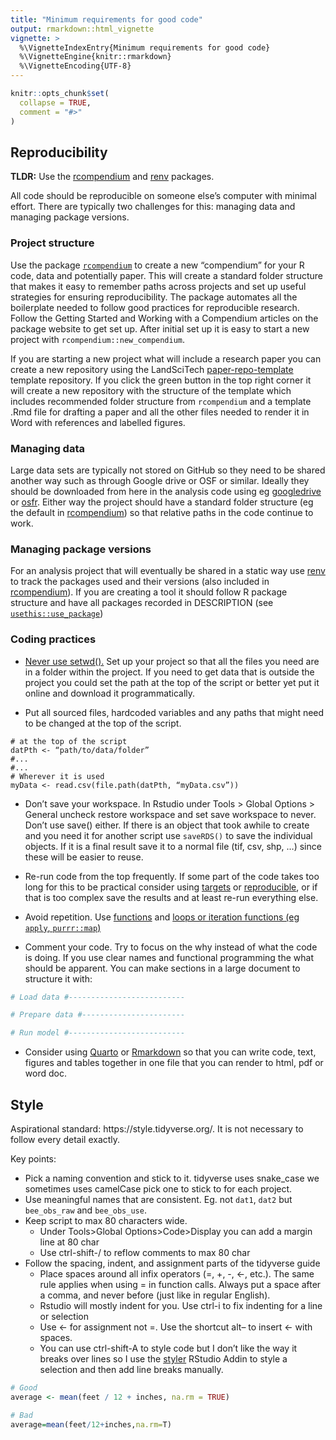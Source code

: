 ```yaml
---
title: "Minimum requirements for good code"
output: rmarkdown::html_vignette
vignette: >
  %\VignetteIndexEntry{Minimum requirements for good code}
  %\VignetteEngine{knitr::rmarkdown}
  %\VignetteEncoding{UTF-8}
---
```


```r
knitr::opts_chunk$set(
  collapse = TRUE,
  comment = "#>"
)
```

## Reproducibility
**TLDR:** Use the [rcompendium](https://frbcesab.github.io/rcompendium/) and [renv](https://rstudio.github.io/renv/articles/renv.html) packages.

All code should be reproducible on someone else's computer with minimal effort. There are typically two challenges for this: managing data and managing package versions. 

### Project structure
Use the package [`rcompendium`](https://frbcesab.github.io/rcompendium/) to create a new "compendium" for your R code, data and potentially paper. This will create a standard folder structure that makes it easy to remember paths across projects and set up useful strategies for ensuring reproducibility. The package automates all the boilerplate needed to follow good practices for reproducible research. Follow the Getting Started and Working with a Compendium articles on the package website to get set up. After initial set up it is easy to start a new project with `rcompendium::new_compendium`.

If you are starting a new project what will include a research paper you can create a new repository using the LandSciTech [paper-repo-template](https://github.com/LandSciTech/paper-template-repo) template repository. If you click the green button in the top right corner it will create a new repository with the structure of the template which includes recommended folder structure from `rcompendium` and a template .Rmd file for drafting a paper and all the other files needed to render it in Word with references and labelled figures.  

### Managing data
Large data sets are typically not stored on GitHub so they need to be shared another way such as through Google drive or OSF or similar. Ideally they should be downloaded from here in the analysis code using eg [googledrive](https://googledrive.tidyverse.org/) or [osfr](https://docs.ropensci.org/osfr/). Either way the project should have a standard folder structure (eg the default in [rcompendium](https://frbcesab.github.io/rcompendium/articles/working_with_a_compendium.html)) so that relative paths in the code continue to work.  

### Managing package versions
For an analysis project that will eventually be shared in a static way use [renv](https://rstudio.github.io/renv/articles/renv.html) to track the packages used and their versions (also included in [rcompendium](https://frbcesab.github.io/rcompendium/articles/working_with_a_compendium.html#using-renv)). If you are creating a tool it should follow R package structure and have all packages recorded in DESCRIPTION (see [`usethis::use_package`](https://usethis.r-lib.org/reference/use_package.html))

### Coding practices

* [Never use setwd().](https://www.tidyverse.org/blog/2017/12/workflow-vs-script/) Set up your project so that all the files you need are in a folder within the project. If you need to get data that is outside the project you could set the path at the top of the script or better yet put it online and download it programmatically. 

* Put all sourced files, hardcoded variables and any paths that might need to be changed at the top of the script. 
```
# at the top of the script
datPth <- “path/to/data/folder”
#...
#...
# Wherever it is used
myData <- read.csv(file.path(datPth, “myData.csv”))  
```

* Don't save your workspace. In Rstudio under Tools > Global Options > General uncheck restore workspace and set save workspace to never. Don’t use save() either. If there is an object that took awhile to create and you need it for another script use `saveRDS()` to save the individual objects. If it is a final result save it to a normal file (tif, csv, shp, …) since these will be easier to reuse. 

* Re-run code from the top frequently. If some part of the code takes too long for this to be practical consider using [targets](https://books.ropensci.org/targets/) or [reproducible](https://reproducible.predictiveecology.org/), or if that is too complex save the results and at least re-run everything else.

* Avoid repetition. Use [functions](https://r4ds.had.co.nz/functions.html) and [loops or iteration functions (eg `apply`, `purrr::map`)](https://r4ds.had.co.nz/iteration.html)
* Comment your code. Try to focus on the why instead of what the code is doing. If you use clear names and functional programming the what should be apparent. You can make sections in a large document to structure it with:

``` r
# Load data #--------------------------

# Prepare data #-----------------------

# Run model #--------------------------
```
* Consider using [Quarto](https://quarto.org/docs/get-started/) or [Rmarkdown](https://rmarkdown.rstudio.com/lesson-1.html) so that you can write code, text, figures and tables together in one file that you can render to html, pdf or word doc. 


## Style
Aspirational standard: https://style.tidyverse.org/. It is not necessary to follow every detail exactly. 

Key points:

* Pick a naming convention and stick to it. tidyverse uses snake_case we sometimes uses camelCase pick one to stick to for each project.
* Use meaningful names that are consistent. Eg. not `dat1`, `dat2` but `bee_obs_raw` and `bee_obs_use`.
* Keep script to max 80 characters wide. 
    * Under Tools>Global Options>Code>Display you can add a margin line at 80 char
    * Use ctrl-shift-/ to reflow comments to max 80 char
* Follow the spacing, indent, and assignment parts of the tidyverse guide
    * Place spaces around all infix operators (=, +, -, <-, etc.). The same rule applies when using = in function calls. Always put a space after a comma, and never before (just like in regular English). 
    * Rstudio will mostly indent for you. Use ctrl-i to fix indenting for a line or selection
    * Use <- for assignment not =. Use the shortcut alt-- to insert <- with spaces.
    * You can use ctrl-shift-A to style code but I don't like the way it breaks over lines so I use the [styler](https://styler.r-lib.org/) RStudio Addin to style a selection and then add line breaks manually.

``` r
# Good
average <- mean(feet / 12 + inches, na.rm = TRUE)

# Bad
average=mean(feet/12+inches,na.rm=T)
```
